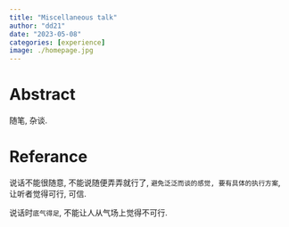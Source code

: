 ```yaml
---
title: "Miscellaneous talk" 
author: "dd21"
date: "2023-05-08" 
categories: [experience]
image: ./homepage.jpg
---
```



# Abstract

随笔, 杂谈.

# Referance


说话不能很随意, 不能说随便弄弄就行了, `避免泛泛而谈的感觉, 要有具体的执行方案`, 让听者觉得可行, 可信.

说话时`底气得足`, 不能让人从气场上觉得不可行.


